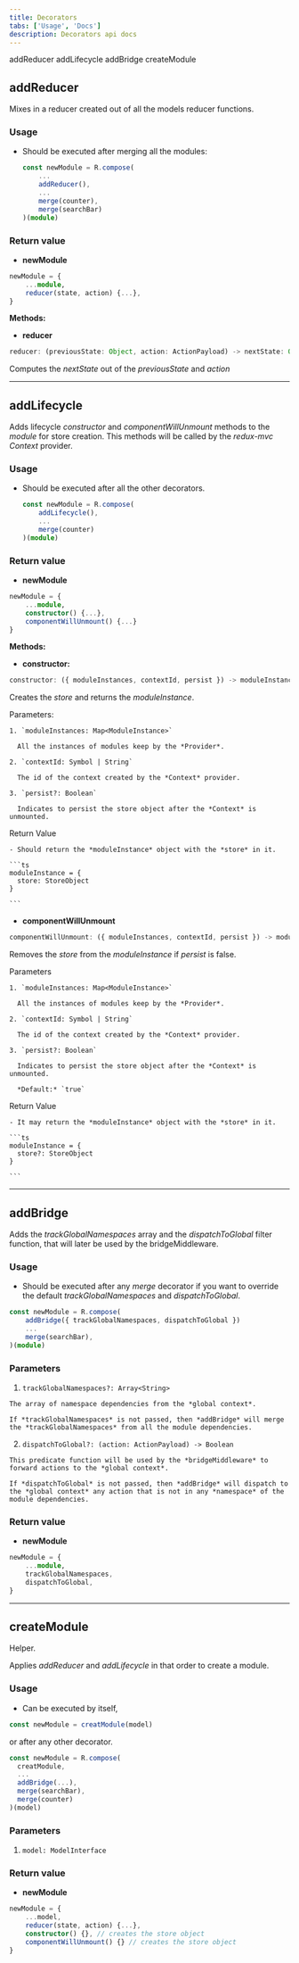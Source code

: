 ```yaml
---
title: Decorators
tabs: ['Usage', 'Docs']
description: Decorators api docs
---
```


<AnchorLinks>
  <AnchorLink>addReducer</AnchorLink>
  <AnchorLink>addLifecycle</AnchorLink>
  <AnchorLink>addBridge</AnchorLink>
  <AnchorLink>createModule</AnchorLink>
</AnchorLinks>

## addReducer

Mixes in a reducer created out of all the models reducer functions.

### Usage

  - Should be executed after merging all the modules:

    ```ts
    const newModule = R.compose(
        ...
        addReducer(),
        ...
        merge(counter),
        merge(searchBar)
    )(module)

    ```

### Return value

  - **newModule**

  ```ts
  newModule = {
      ...module,
      reducer(state, action) {...},
  }

  ```

**Methods:**

  - **reducer**

  ```ts
  reducer: (previousState: Object, action: ActionPayload) -> nextState: Object

  ```

  Computes the *nextState* out of the *previousState* and *action*

---

## addLifecycle

Adds lifecycle *constructor* and *componentWillUnmount* methods to the *module* for store creation. This methods will be called by the *redux-mvc Context* provider.

### Usage

  - Should be executed after all the other decorators.

    ```ts
    const newModule = R.compose(
        addLifecycle(),
        ...
        merge(counter)
    )(module)

    ```

### Return value
  - **newModule**

  ```ts
  newModule = {
      ...module,
      constructor() {...},
      componentWillUnmount() {...}
  }

  ```

**Methods:**

  - **constructor:**

  ```ts
  constructor: ({ moduleInstances, contextId, persist }) -> moduleInstance: ModuleInstance

  ```

  Creates the *store* and returns the *moduleInstance*.

  Parameters:

    1. `moduleInstances: Map<ModuleInstance>`

      All the instances of modules keep by the *Provider*.

    2. `contextId: Symbol | String`

      The id of the context created by the *Context* provider.

    3. `persist?: Boolean`

      Indicates to persist the store object after the *Context* is unmounted.

  Return Value

    - Should return the *moduleInstance* object with the *store* in it.

    ```ts
    moduleInstance = {
      store: StoreObject
    }

    ```


  - **componentWillUnmount**

  ```ts
  componentWillUnmount: ({ moduleInstances, contextId, persist }) -> moduleInstance: ModuleInstance

  ```

  Removes the *store* from the *moduleInstance* if *persist* is false.

  Parameters

    1. `moduleInstances: Map<ModuleInstance>`

      All the instances of modules keep by the *Provider*.

    2. `contextId: Symbol | String`

      The id of the context created by the *Context* provider.

    3. `persist?: Boolean`

      Indicates to persist the store object after the *Context* is unmounted.

      *Default:* `true`

  Return Value

    - It may return the *moduleInstance* object with the *store* in it.

    ```ts
    moduleInstance = {
      store?: StoreObject
    }

    ```

---

## addBridge

Adds the *trackGlobalNamespaces* array and the *dispatchToGlobal* filter function, that will later be used by the bridgeMiddleware.

### Usage

  - Should be executed after any *merge* decorator if you want to override the default *trackGlobalNamespaces* and *dispatchToGlobal*.

  ```ts
  const newModule = R.compose(
      addBridge({ trackGlobalNamespaces, dispatchToGlobal })
      ...
      merge(searchBar),
  )(module)

  ```

### Parameters

  1. `trackGlobalNamespaces?: Array<String>`

    The array of namespace dependencies from the *global context*.

    If *trackGlobalNamespaces* is not passed, then *addBridge* will merge the *trackGlobalNamespaces* from all the module dependencies.

  2. `dispatchToGlobal?: (action: ActionPayload) -> Boolean`

    This predicate function will be used by the *bridgeMiddleware* to forward actions to the *global context*.

    If *dispatchToGlobal* is not passed, then *addBridge* will dispatch to the *global context* any action that is not in any *namespace* of the module dependencies.

### Return value

  - **newModule**

  ```ts
  newModule = {
      ...module,
      trackGlobalNamespaces,
      dispatchToGlobal,
  }

  ```
  
---

## createModule

Helper.

Applies *addReducer* and *addLifecycle* in that order to create a module.


### Usage

  - Can be executed by itself,

  ```ts
  const newModule = creatModule(model)

  ``` 

  or after any other decorator.

  ```ts
  const newModule = R.compose(
    creatModule, 
    ...
    addBridge(...),
    merge(searchBar),
    merge(counter)
  )(model)

  ``` 

### Parameters

  1. `model: ModelInterface`

### Return value

  - **newModule**

  ```ts
  newModule = {
      ...model,
      reducer(state, action) {...},
      constructor() {}, // creates the store object
      componentWillUnmount() {} // creates the store object
  }

  ```
